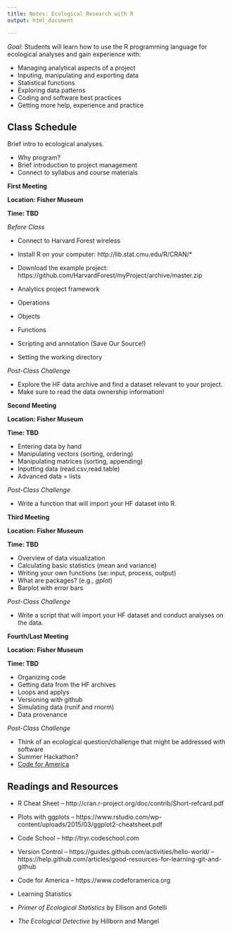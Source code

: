 ```yaml
---
title: Notes: Ecological Research with R
output: html_document

---
```



<!-- library(rmarkdown);render('syllabus.Rmd',);render('syllabus.Rmd',output_format='pdf_document') -->

*Goal*: Students will learn how to use the R programming language for
 ecological analyses and gain experience with:

- Managing analytical aspects of a project
- Inputing, manipulating and exporting data
- Statistical functions
- Exploring data patterns
- Coding and software best practices
- Getting more help, experience and practice

Class Schedule
--------------

Brief intro to ecological analyses.

- Why program? 
- Brief introduction to project management
- Connect to syllabus and course materials

**First Meeting**

**Location: Fisher Museum**

**Time: TBD**

*Before Class*

- Connect to Harvard Forest wireless
- Install R on your computer: http://lib.stat.cmu.edu/R/CRAN/*
- Download the example project: https://github.com/HarvardForest/myProject/archive/master.zip

- Analytics project framework 
<!-- (Noble 2009 =  -->
<!--   document organization, task scheduling, data management, analytics -->
<!--   management, keeping an analytics notebook) -->
- Operations
- Objects 
- Functions
- Scripting and annotation (Save Our Source!)
- Setting the working directory

*Post-Class Challenge*

- Explore the HF data archive and find a dataset relevant to your
project.
- Make sure to read the data ownership information!

**Second Meeting**

**Location: Fisher Museum**

**Time: TBD**

- Entering data by hand
- Manipulating vectors (sorting, ordering)
- Manipulating matrices (sorting, appending)
- Inputting data (read.csv,read.table)
- Advanced data = lists

*Post-Class Challenge*

- Write a function that will import your HF dataset into R.

**Third Meeting**

**Location: Fisher Museum**

**Time: TBD**

- Overview of data visualization
- Calculating basic statistics (mean and variance)
- Writing your own functions (se: input, process, output)
- What are packages? (e.g., *gplot*)
- Barplot with error bars

*Post-Class Challenge*

- Write a script that will import your HF dataset and conduct analyses
  on the data.

**Fourth/Last Meeting**

**Location: Fisher Museum**

**Time: TBD**

- Organizing code
- Getting data from the HF archives
- Loops and applys
- Versioning with github
- Simulating data (runif and rnorm)
- Data provenance


*Post-Class Challenge*

- Think of an ecological question/challenge that might be addressed
  with software
- Summer Hackathon?
- [Code for America](https://www.codeforamerica.org)

Readings and Resources
----------------------
- R Cheat Sheet
-- http://cran.r-project.org/doc/contrib/Short-refcard.pdf
- Plots with ggplots
-- https://www.rstudio.com/wp-content/uploads/2015/03/ggplot2-cheatsheet.pdf
- Code School
-- http://tryr.codeschool.com
- Version Control
-- https://guides.github.com/activities/hello-world/ 
-- https://help.github.com/articles/good-resources-for-learning-git-and-github
- Code for America
-- https://www.codeforamerica.org

- Learning Statistics
- *Primer of Ecological Statistics* by Ellison and Gotelli
- *The Ecological Detective* by Hillborn and Mangel
